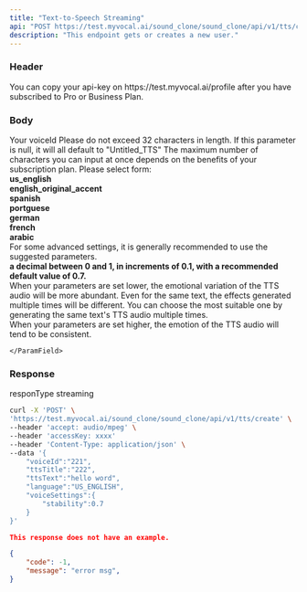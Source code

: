 ---
title: "Text-to-Speech Streaming"
api: "POST https://test.myvocal.ai/sound_clone/sound_clone/api/v1/tts/create"
description: "This endpoint gets or creates a new user."
---
### Header
<ParamField header="accessKey"   type="string" required>
  You can copy your api-key on https://test.myvocal.ai/profile after you have subscribed to Pro or Business Plan.
</ParamField>

### Body
<ParamField body="voiceId" type="string">
  Your voiceId
</ParamField>
<ParamField body="ttsTitle" type="string">
  Please do not exceed 32 characters in length. If this parameter is null, it will all default to "Untitled_TTS" 
</ParamField>
<ParamField body="ttsText" type="string">
  The maximum number of characters you can input at once depends on the benefits of your subscription plan.
</ParamField>
<ParamField body="language" type="string">
  Please select form: 
  <div><b>us_english</b></div>
  <div><b>english_original_accent</b></div>
  <div><b>spanish</b></div>
  <div><b>portguese</b></div>
  <div><b>german</b></div>
  <div><b>french</b></div>
  <div><b>arabic</b></div>
</ParamField>
<ParamField body="voiceSettings" type="object">
For some advanced settings, it is generally recommended to use the suggested parameters.
<Expandable title="Toggle object">
    <ParamField body="stability" type="number">
     <div><b>a decimal between 0 and 1, in increments of 0.1, with a recommended default value of 0.7.</b></div>
     <div>When your parameters are set lower, the emotional variation of the TTS audio will be more abundant. Even for the same text, the effects generated multiple times will be different. You can choose the most suitable one by generating the same text's TTS audio multiple times.</div>
     <div>When your parameters are set higher, the emotion of the TTS audio will tend to be consistent.</div>
      
    </ParamField>
</Expandable>

</ParamField>

### Response
responType streaming


<RequestExample>

```bash Example Request
curl -X 'POST' \
'https://test.myvocal.ai/sound_clone/sound_clone/api/v1/tts/create' \
--header 'accept: audio/mpeg' \
--header 'accessKey: xxxx'
--header 'Content-Type: application/json' \
--data '{
    "voiceId":"221",
    "ttsTitle":"222",
    "ttsText":"hello word",
    "language":"US_ENGLISH",
    "voiceSettings":{
        "stability":0.7
    }
}'
```
</RequestExample>

<ResponseExample>

```json success
This response does not have an example.
```
```json error 
{
  	"code": -1,
	"message": "error msg",
}
```

</ResponseExample>
